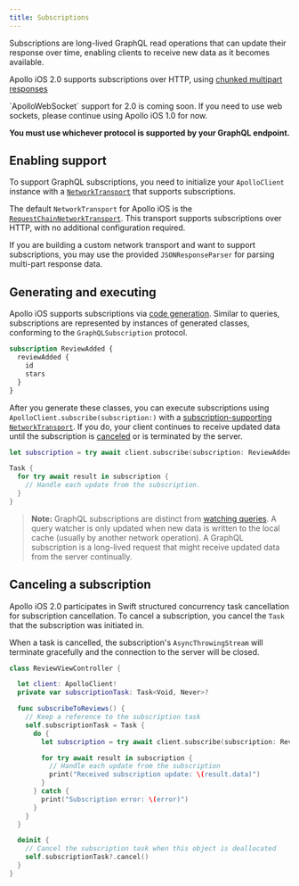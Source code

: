 ```yaml
---
title: Subscriptions
---
```


Subscriptions are long-lived GraphQL read operations that can update their response over time, enabling clients to receive new data as it becomes available.

Apollo iOS 2.0 supports subscriptions over HTTP, using [chunked multipart responses](https://github.com/graphql/graphql-over-http/blob/main/rfcs/IncrementalDelivery.md)

<Note>
`ApolloWebSocket` support for 2.0 is coming soon. If you need to use web sockets, please continue using Apollo iOS 1.0 for now.
</Note>

**You must use whichever protocol is supported by your GraphQL endpoint.**

## Enabling support

To support GraphQL subscriptions, you need to initialize your `ApolloClient` instance with a [`NetworkTransport`](/ios/networking/client-creation#networktransport) that supports subscriptions.

The default `NetworkTransport` for Apollo iOS is the [`RequestChainNetworkTransport`](/ios/api/Apollo/classes/RequestChainNetworkTransport). This transport supports subscriptions over HTTP, with no additional configuration required.

If you are building a custom network transport and want to support subscriptions, you may use the provided `JSONResponseParser` for parsing multi-part response data.

## Generating and executing

Apollo iOS supports subscriptions via [code generation](../code-generation/introduction/). Similar to queries, subscriptions are represented by instances of generated classes, conforming to the `GraphQLSubscription` protocol.

```graphql title="ReviewAddedSubscription.graphql"
subscription ReviewAdded {
  reviewAdded {
    id
    stars
  }
}
```

After you generate these classes, you can execute subscriptions using `ApolloClient.subscribe(subscription:)` with a [subscription-supporting `NetworkTransport`](#enabling-support). If you do, your client continues to receive updated data until the subscription is [canceled](#canceling-a-subscription) or is terminated by the server.

```swift
let subscription = try await client.subscribe(subscription: ReviewAddedSubscription())

Task {
  for try await result in subscription {
    // Handle each update from the subscription.
  }
}
```

> **Note:** GraphQL subscriptions are distinct from [watching queries](./queries#watching-queries). A query watcher is only updated when new data is written to the local cache (usually by another network operation). A GraphQL subscription is a long-lived request that might receive updated data from the server continually.

## Canceling a subscription

Apollo iOS 2.0 participates in Swift structured concurrency task cancellation for subscription cancellation.
To cancel a subscription, you cancel the `Task` that the subscription was initiated in.

When a task is cancelled, the subscription's `AsyncThrowingStream` will terminate gracefully and the connection to the server will be closed.

```swift
class ReviewViewController {

  let client: ApolloClient!
  private var subscriptionTask: Task<Void, Never>?

  func subscribeToReviews() {
    // Keep a reference to the subscription task
    self.subscriptionTask = Task {
      do {
        let subscription = try await client.subscribe(subscription: ReviewAddedSubscription())

        for try await result in subscription {
          // Handle each update from the subscription
          print("Received subscription update: \(result.data)")
        }
      } catch {
        print("Subscription error: \(error)")
      }
    }
  }

  deinit {
    // Cancel the subscription task when this object is deallocated
    self.subscriptionTask?.cancel()
  }
}
```

